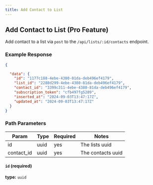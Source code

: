 ```yaml
---
title: Add Contact to List
---
```


## Add Contact to List (Pro Feature)

Add contact to a list via `post` to the `/api/lists/:id/contacts` endpoint.

### Example Response
```json copy
{

  "data": {
    "id": "1177c188-4ebe-4380-81da-deb496ef4179",
    "list_id": "2288d299-4ebe-4380-81da-deb496ef4179",
    "contact_id": "3399c311-4ebe-4380-81da-deb496ef4179",
    "subscription_token": "cfb497fg5289",
    "inserted_at": "2024-09-03T13:47:17Z",
    "updated_at": "2024-09-03T13:47:17Z"
  }
}
```


### Path Parameters

| Param            | Type            | Required | Notes                                                                                                                                    |
|------------------|-----------------|----------|------------------------------------------------------------------------------------------------------------------------------------------|
| id               | uuid            | yes      | The lists uuid                                                                                                                  |
| contact_id               | uuid            | yes      | The contacts uuid                                                                                                                  |

#### `id` (required)

**type:** `uuid`
